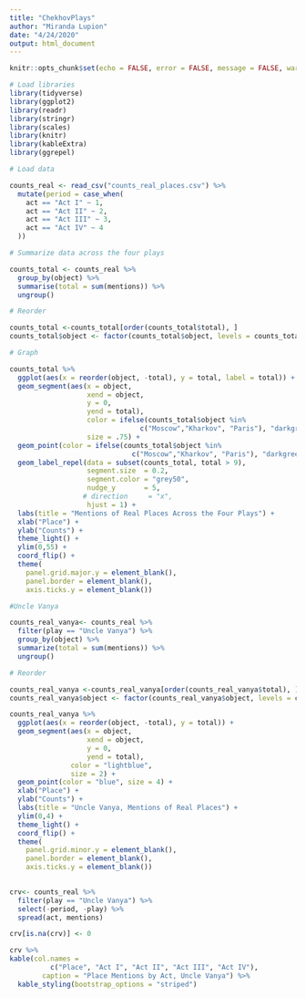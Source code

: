 ```yaml
---
title: "ChekhovPlays"
author: "Miranda Lupion"
date: "4/24/2020"
output: html_document
---
```


```r
knitr::opts_chunk$set(echo = FALSE, error = FALSE, message = FALSE, warning = FALSE)

# Load libraries
library(tidyverse)
library(ggplot2)
library(readr)
library(stringr)
library(scales)
library(knitr)
library(kableExtra)
library(ggrepel)
```

```r

# Load data

counts_real <- read_csv("counts_real_places.csv") %>%
  mutate(period = case_when(
    act == "Act I" ~ 1,
    act == "Act II" ~ 2,
    act == "Act III" ~ 3,
    act == "Act IV" ~ 4
  ))

```


```r

# Summarize data across the four plays

counts_total <- counts_real %>%
  group_by(object) %>%
  summarise(total = sum(mentions)) %>%
  ungroup() 

# Reorder

counts_total <-counts_total[order(counts_total$total), ] 
counts_total$object <- factor(counts_total$object, levels = counts_total$object)

# Graph

counts_total %>%
  ggplot(aes(x = reorder(object, -total), y = total, label = total)) +
  geom_segment(aes(x = object, 
                   xend = object,
                   y = 0,
                   yend = total),
                   color = ifelse(counts_total$object %in% 
                                c("Moscow","Kharkov", "Paris"), "darkgreen", "skyblue"),
                   size = .75) +
  geom_point(color = ifelse(counts_total$object %in% 
                              c("Moscow","Kharkov", "Paris"), "darkgreen", "blue")) + 
  geom_label_repel(data = subset(counts_total, total > 9),
                   segment.size  = 0.2,
                   segment.color = "grey50",
                   nudge_y       = 5,
                  # direction     = "x",
                   hjust = 1) + 
  labs(title = "Mentions of Real Places Across the Four Plays") + 
  xlab("Place") +
  ylab("Counts") +
  theme_light() +
  ylim(0,55) +
  coord_flip() +
  theme(
    panel.grid.major.y = element_blank(),
    panel.border = element_blank(),
    axis.ticks.y = element_blank()) 

```


```r
#Uncle Vanya 

counts_real_vanya<- counts_real %>%
  filter(play == "Uncle Vanya") %>%
  group_by(object) %>%
  summarize(total = sum(mentions)) %>%
  ungroup()

# Reorder

counts_real_vanya <-counts_real_vanya[order(counts_real_vanya$total), ] 
counts_real_vanya$object <- factor(counts_real_vanya$object, levels = counts_real_vanya$object)

counts_real_vanya %>%
  ggplot(aes(x = reorder(object, -total), y = total)) + 
  geom_segment(aes(x = object, 
                   xend = object,
                   y = 0,
                   yend = total),
               color = "lightblue",
               size = 2) +
  geom_point(color = "blue", size = 4) + 
  xlab("Place") +
  ylab("Counts") + 
  labs(title = "Uncle Vanya, Mentions of Real Places") +
  ylim(0,4) +
  theme_light() +
  coord_flip() + 
  theme(
    panel.grid.minor.y = element_blank(),
    panel.border = element_blank(),
    axis.ticks.y = element_blank())
  

```
```r

crv<- counts_real %>%
  filter(play == "Uncle Vanya") %>%
  select(-period, -play) %>%
  spread(act, mentions) 

crv[is.na(crv)] <- 0

crv %>%  
kable(col.names = 
          c("Place", "Act I", "Act II", "Act III", "Act IV"),
        caption = "Place Mentions by Act, Uncle Vanya") %>%
  kable_styling(bootstrap_options = "striped")
  

```

